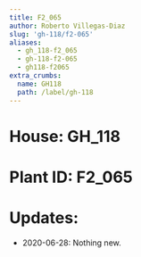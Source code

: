 ```yaml
---
title: F2_065
author: Roberto Villegas-Diaz
slug: 'gh-118/f2-065'
aliases:
  - gh_118-f2_065
  - gh-118-f2-065
  - gh118-f2065
extra_crumbs:
  name: GH118
  path: /label/gh-118
---
```


# **House**: GH_118
# **Plant ID**: F2_065
# **Updates**: 
 - 2020-06-28: Nothing new.
